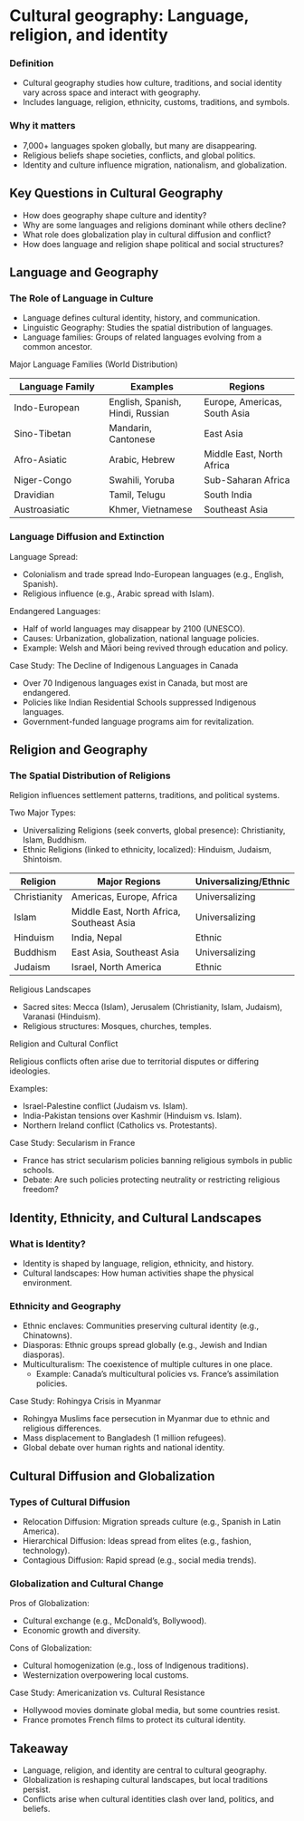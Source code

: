 # Cultural geography: Language, religion, and identity

### Definition

-   Cultural geography studies how culture, traditions, and social identity vary across space and interact with geography.
-   Includes language, religion, ethnicity, customs, traditions, and symbols.

### Why it matters

-   7,000+ languages spoken globally, but many are disappearing.
-   Religious beliefs shape societies, conflicts, and global politics.
-   Identity and culture influence migration, nationalism, and globalization.

## Key Questions in Cultural Geography

-   How does geography shape culture and identity?
-   Why are some languages and religions dominant while others decline?
-   What role does globalization play in cultural diffusion and conflict?
-   How does language and religion shape political and social structures?

## Language and Geography

### The Role of Language in Culture

-   Language defines cultural identity, history, and communication.
-   Linguistic Geography: Studies the spatial distribution of languages.
-   Language families: Groups of related languages evolving from a common ancestor.

Major Language Families (World Distribution)

| Language Family | Examples | Regions |
|------------------------|------------------------|------------------------|
| Indo-European | English, Spanish, Hindi, Russian | Europe, Americas, South Asia |
| Sino-Tibetan | Mandarin, Cantonese | East Asia |
| Afro-Asiatic | Arabic, Hebrew | Middle East, North Africa |
| Niger-Congo | Swahili, Yoruba | Sub-Saharan Africa |
| Dravidian | Tamil, Telugu | South India |
| Austroasiatic | Khmer, Vietnamese | Southeast Asia |

### Language Diffusion and Extinction

Language Spread:

-   Colonialism and trade spread Indo-European languages (e.g., English, Spanish).
-   Religious influence (e.g., Arabic spread with Islam).

Endangered Languages:

-   Half of world languages may disappear by 2100 (UNESCO).
-   Causes: Urbanization, globalization, national language policies.
-   Example: Welsh and Māori being revived through education and policy.

Case Study: The Decline of Indigenous Languages in Canada

-   Over 70 Indigenous languages exist in Canada, but most are endangered.
-   Policies like Indian Residential Schools suppressed Indigenous languages.
-   Government-funded language programs aim for revitalization.

## Religion and Geography

### The Spatial Distribution of Religions

Religion influences settlement patterns, traditions, and political systems.

Two Major Types:

-   Universalizing Religions (seek converts, global presence): Christianity, Islam, Buddhism.
-   Ethnic Religions (linked to ethnicity, localized): Hinduism, Judaism, Shintoism.

| Religion | Major Regions | Universalizing/Ethnic |
|----|----|----|
| Christianity | Americas, Europe, Africa | Universalizing |
| Islam | Middle East, North Africa, Southeast Asia | Universalizing |
| Hinduism | India, Nepal | Ethnic |
| Buddhism | East Asia, Southeast Asia | Universalizing |
| Judaism | Israel, North America | Ethnic |

Religious Landscapes

-   Sacred sites: Mecca (Islam), Jerusalem (Christianity, Islam, Judaism), Varanasi (Hinduism).
-   Religious structures: Mosques, churches, temples.

Religion and Cultural Conflict

Religious conflicts often arise due to territorial disputes or differing ideologies.

Examples:

-   Israel-Palestine conflict (Judaism vs. Islam).
-   India-Pakistan tensions over Kashmir (Hinduism vs. Islam).
-   Northern Ireland conflict (Catholics vs. Protestants).

Case Study: Secularism in France

-   France has strict secularism policies banning religious symbols in public schools.
-   Debate: Are such policies protecting neutrality or restricting religious freedom?

## Identity, Ethnicity, and Cultural Landscapes

### What is Identity?

-   Identity is shaped by language, religion, ethnicity, and history.
-   Cultural landscapes: How human activities shape the physical environment.

### Ethnicity and Geography

-   Ethnic enclaves: Communities preserving cultural identity (e.g., Chinatowns).
-   Diasporas: Ethnic groups spread globally (e.g., Jewish and Indian diasporas).
-   Multiculturalism: The coexistence of multiple cultures in one place.
    -   Example: Canada’s multicultural policies vs. France’s assimilation policies.

Case Study: Rohingya Crisis in Myanmar

-   Rohingya Muslims face persecution in Myanmar due to ethnic and religious differences.
-   Mass displacement to Bangladesh (1 million refugees).
-   Global debate over human rights and national identity.

## Cultural Diffusion and Globalization

### Types of Cultural Diffusion

-   Relocation Diffusion: Migration spreads culture (e.g., Spanish in Latin America).
-   Hierarchical Diffusion: Ideas spread from elites (e.g., fashion, technology).
-   Contagious Diffusion: Rapid spread (e.g., social media trends).

### Globalization and Cultural Change

Pros of Globalization:

-   Cultural exchange (e.g., McDonald's, Bollywood).
-   Economic growth and diversity.

Cons of Globalization:

-   Cultural homogenization (e.g., loss of Indigenous traditions).
-   Westernization overpowering local customs.

Case Study: Americanization vs. Cultural Resistance

-   Hollywood movies dominate global media, but some countries resist.
-   France promotes French films to protect its cultural identity.

## Takeaway

-   Language, religion, and identity are central to cultural geography.
-   Globalization is reshaping cultural landscapes, but local traditions persist.
-   Conflicts arise when cultural identities clash over land, politics, and beliefs.
